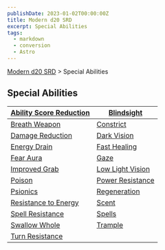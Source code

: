 ```yaml
---
publishDate: 2023-01-02T00:00:00Z
title: Modern d20 SRD
excerpt: Special Abilities
tags:
  - markdown
  - conversion
  - Astro
---
```


[Modern d20 SRD](/#modernD20) > Special Abilities

## Special Abilities

| [Ability Score Reduction](modern-d20-srd-special-abilities-ability-score-reduction) | [Blindsight](modern-d20-srd-special-abilities-blindsight) |
|---|---|
| [Breath Weapon](modern-d20-srd-special-abilities-breath-weapon) | [Constrict](modern-d20-srd-special-abilities-constrict) |
| [Damage Reduction](modern-d20-srd-special-abilities-damage-reduction) | [Dark Vision](modern-d20-srd-special-abilities-darkvision) |
| [Energy Drain](modern-d20-srd-special-abilities-energy-drain) | [Fast Healing](modern-d20-srd-special-abilities-fast-healing) |
| [Fear Aura](modern-d20-srd-special-abilities-fear-aura) | [Gaze](modern-d20-srd-special-abilities-gaze) |
| [Improved Grab](modern-d20-srd-special-abilities-improved-grab) | [Low Light Vision](modern-d20-srd-special-abilities-low-light-vision) |
| [Poison](modern-d20-srd-special-abilities-poison) | [Power Resistance](modern-d20-srd-special-abilities-power-resistance) |
| [Psionics](modern-d20-srd-special-abilities-psionics) | [Regeneration](modern-d20-srd-special-abilities-regeneration) |
| [Resistance to Energy](modern-d20-srd-special-abilities-resistance-to-energy) | [Scent](modern-d20-srd-special-abilities-scent) |
| [Spell Resistance](modern-d20-srd-special-abilities-spell-resistance) | [Spells](modern-d20-srd-special-abilities-spells) |
| [Swallow Whole](modern-d20-srd-special-abilities-swallow-whole) | [Trample](modern-d20-srd-special-abilities-trample) |
| [Turn Resistance](modern-d20-srd-special-abilities-turn-resistance) |
